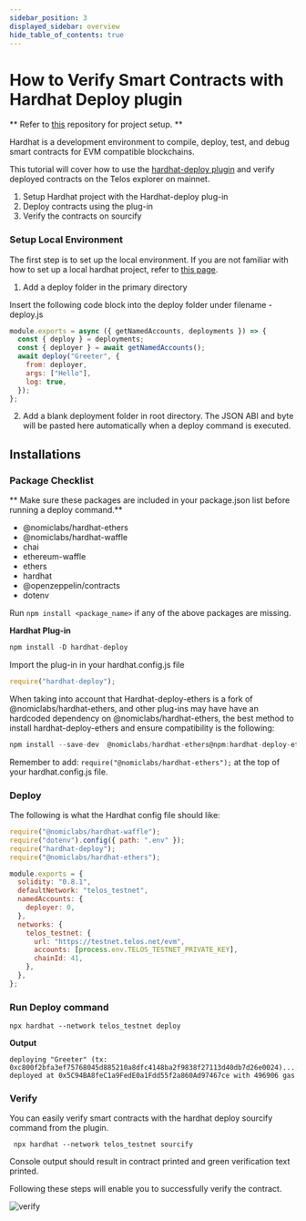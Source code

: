 ```yaml
---
sidebar_position: 3
displayed_sidebar: overview
hide_table_of_contents: true
---
```


# How to Verify Smart Contracts with Hardhat Deploy plugin

** Refer to [this](https://github.com/nathanduft44/telos_hardhat_deploy) repository for project setup. **

Hardhat is a development environment to compile, deploy, test, and debug smart contracts for EVM compatible blockchains.

This tutorial will cover how to use the [hardhat-deploy plugin](https://github.com/wighawag/hardhat-deploy) and verify deployed contracts on the Telos explorer on mainnet.

1. Setup Hardhat project with the Hardhat-deploy plug-in
2. Deploy contracts using the plug-in
3. Verify the contracts on sourcify

### Setup Local Environment

The first step is to set up the local environment. If you are not familiar with how to set up a local hardhat project, refer to [this page](https://hardhat.org/tutorial/setting-up-the-environment.html).

1. Add a deploy folder in the primary directory

Insert the following code block into the deploy folder under filename - deploy.js

```js title="hardhat_project/deploy/00_deploy_my_contract.js"
module.exports = async ({ getNamedAccounts, deployments }) => {
  const { deploy } = deployments;
  const { deployer } = await getNamedAccounts();
  await deploy("Greeter", {
    from: deployer,
    args: ["Hello"],
    log: true,
  });
};
```

2. Add a blank deployment folder in root directory. The JSON ABI and byte will be pasted here automatically when a deploy command is executed.

## Installations

### Package Checklist

** Make sure these packages are included in your package.json list before running a deploy command.**

- @nomiclabs/hardhat-ethers
- @nomiclabs/hardhat-waffle
- chai
- ethereum-waffle
- ethers
- hardhat
- @openzeppelin/contracts
- dotenv

Run `npm install <package_name>` if any of the above packages are missing.

**Hardhat Plug-in**

```js title="desktop/Basic_hardhat_project"
npm install -D hardhat-deploy
```

Import the plug-in in your hardhat.config.js file

```js title="/hardhat.config.js"
require("hardhat-deploy");
```

When taking into account that Hardhat-deploy-ethers is a fork of @nomiclabs/hardhat-ethers, and other plug-ins may have have an hardcoded dependency on @nomiclabs/hardhat-ethers, the best method to install hardhat-deploy-ethers and ensure compatibility is the following:

```js title="/Basic_hardhat_project"
npm install --save-dev  @nomiclabs/hardhat-ethers@npm:hardhat-deploy-ethers ethers
```

Remember to add: `require("@nomiclabs/hardhat-ethers");` at the top of your hardhat.config.js file.

### Deploy

The following is what the Hardhat config file should like:

```js title="/hardhat.config.js"
require("@nomiclabs/hardhat-waffle");
require("dotenv").config({ path: ".env" });
require("hardhat-deploy");
require("@nomiclabs/hardhat-ethers");

module.exports = {
  solidity: "0.8.1",
  defaultNetwork: "telos_testnet",
  namedAccounts: {
    deployer: 0,
  },
  networks: {
    telos_testnet: {
      url: "https://testnet.telos.net/evm",
      accounts: [process.env.TELOS_TESTNET_PRIVATE_KEY],
      chainId: 41,
    },
  },
};
```

### Run Deploy command

```
npx hardhat --network telos_testnet deploy
```

**Output**

```
deploying "Greeter" (tx: 0xc800f2bfa3ef75768045d885210a8dfc4148ba2f9838f27113d40db7d26e0024)...: deployed at 0x5C94BA8feC1a9FedE0a1Fdd55f2a860Ad97467ce with 496906 gas
```

### Verify

You can easily verify smart contracts with the hardhat deploy sourcify command from the plugin.

` npx hardhat --network telos_testnet sourcify`

Console output should result in contract printed and green verification text printed.

Following these steps will enable you to successfully verify the contract.

![verify](/img/verify.png)

